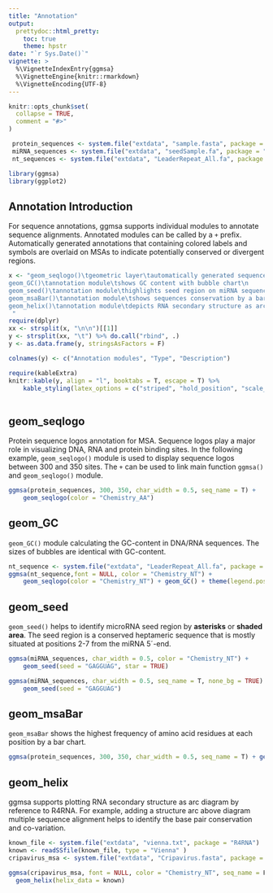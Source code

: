 ```yaml
---
title: "Annotation"
output: 
  prettydoc::html_pretty:
    toc: true
    theme: hpstr
date: "`r Sys.Date()`"
vignette: >
  %\VignetteIndexEntry{ggmsa}
  %\VignetteEngine{knitr::rmarkdown}
  %\VignetteEncoding{UTF-8}
---
```


```r
knitr::opts_chunk$set(
  collapse = TRUE,
  comment = "#>"
)

 protein_sequences <- system.file("extdata", "sample.fasta", package = "ggmsa")
 miRNA_sequences <- system.file("extdata", "seedSample.fa", package = "ggmsa")
 nt_sequences <- system.file("extdata", "LeaderRepeat_All.fa", package = "ggmsa")

library(ggmsa)
library(ggplot2)
```

##  Annotation Introduction

For sequence annotations, ggmsa supports individual modules to annotate sequence alignments. Annotated modules can be called by a `+` prefix. Automatically generated annotations that containing colored labels and symbols are overlaid on MSAs to indicate potentially conserved or divergent regions.

```r

x <- "geom_seqlogo()\tgeometric layer\tautomatically generated sequence logos for a MSA\n
geom_GC()\tannotation module\tshows GC content with bubble chart\n
geom_seed()\tannotation module\thighlights seed region on miRNA sequences\n
geom_msaBar()\tannotation module\tshows sequences conservation by a bar chart\n
geom_helix()\tannotation module\tdepicts RNA secondary structure as arc diagrams(need extra data)\n
 "
require(dplyr)
xx <- strsplit(x, "\n\n")[[1]]
y <- strsplit(xx, "\t") %>% do.call("rbind", .)
y <- as.data.frame(y, stringsAsFactors = F)

colnames(y) <- c("Annotation modules", "Type", "Description")

require(kableExtra)
knitr::kable(y, align = "l", booktabs = T, escape = T) %>% 
    kable_styling(latex_options = c("striped", "hold_position", "scale_down"))
  
```


##  geom_seqlogo

Protein sequence logos annotation for MSA. Sequence logos play a major role in visualizing DNA, RNA and protein binding sites. In the following example, `geom_seqlogo()` module is used to display sequence logos between 300 and 350 sites.  The `+` can be used to link main function `ggmsa()` and `geom_seqlogo()` module.

```r
ggmsa(protein_sequences, 300, 350, char_width = 0.5, seq_name = T) + 
    geom_seqlogo(color = "Chemistry_AA")
```

##  geom_GC

`geom_GC()` module calculating the GC-content in DNA/RNA sequences. The sizes of bubbles are identical with GC-content.

```r
nt_sequence <- system.file("extdata", "LeaderRepeat_All.fa", package = "ggmsa")
ggmsa(nt_sequence,font = NULL, color = "Chemistry_NT") + 
    geom_seqlogo(color = "Chemistry_NT") + geom_GC() + theme(legend.position = "none")
```

##  geom_seed

`geom_seed()` helps to identify microRNA seed region by **asterisks** or **shaded area**. The seed region is a conserved heptameric sequence that is mostly situated at positions 2-7 from the miRNA 5´-end.

```r
ggmsa(miRNA_sequences, char_width = 0.5, color = "Chemistry_NT") + 
    geom_seed(seed = "GAGGUAG", star = TRUE)
```


```r
ggmsa(miRNA_sequences, char_width = 0.5, seq_name = T, none_bg = TRUE) + 
    geom_seed(seed = "GAGGUAG")
```

##  geom_msaBar

`geom_msaBar` shows the highest frequency of amino acid residues at each position by a bar chart.

```r
ggmsa(protein_sequences, 300, 350, char_width = 0.5, seq_name = T) + geom_msaBar()
```

##  geom_helix

ggmsa supports plotting RNA secondary structure as arc diagram by reference to R4RNA. For example, adding a structure arc above diagram multiple sequence alignment helps to identify the base pair conservation and co-variation.

```r
known_file <- system.file("extdata", "vienna.txt", package = "R4RNA")
known <- readSSfile(known_file, type = "Vienna" )
cripavirus_msa <- system.file("extdata", "Cripavirus.fasta", package = "ggmsa")

ggmsa(cripavirus_msa, font = NULL, color = "Chemistry_NT", seq_name = F, show.legend = T, border = "white") +
  geom_helix(helix_data = known)
```







